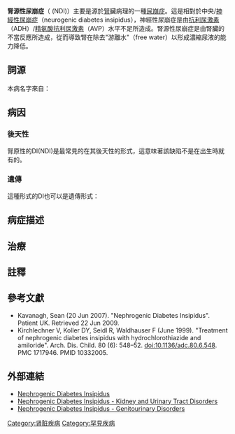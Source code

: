 {{Medical}}
{{Infobox Disease
 | Name           = 腎源性尿崩症<br>{{small|(Nephrogenic diabetes insipidus)}}
 | Image          =
 | Caption        =
 | DiseasesDB     =
 | ICD10          = {{ICD10|N|25|1|n|25}}
 | ICD9           = {{ICD9|588.1}}
 | ICDO           =
 | OMIM           = 304800
 | OMIM_mult      = {{OMIM2|125800}}
 | MedlinePlus    = 000511
 | eMedicineSubj  =
 | eMedicineTopic =
 | MeshID         = D018500
 | GeneReviewsNBK  = NBK1177
 | GeneReviewsName = Nephrogenic Diabetes Insipidus
}}

'''腎源性尿崩症'''（{{lang|en|Nephrogenic diabetes insipidus}} (NDI)）主要是源於[[腎|腎]]臟病理的一種[[尿崩症|尿崩症]]。這是相對於中央/[[神經性尿崩症|神經性尿崩症]]（neurogenic diabetes insipidus），神經性尿崩症是由[[抗利尿激素|抗利尿激素]]（ADH）/[[抗利尿激素|精氨酸抗利尿激素]]（AVP）水平不足所造成。腎源性尿崩症是由腎臟{{lang|en|ADH}}的不當反應所造成，從而導致腎在除去"游離水"（free water）以形成濃縮尿液的能力降低。

== 詞源 ==
本病名字來自：
<!--*Diabetes -  from L. diabetes, from Gk. diabetes "excessive discharge of urine," lit. "a passer-through, siphon," from diabainein "to pass through," from dia- "through" + bainein "to go"
*Insipidus - "without taste or perceptible flavor," from Fr. insipide, from L.L. inspidus "tasteless," from L. in- "not" + sapidus "tasty," from sapere "have a taste"

This is because patients experience polyuria (an excretion of over 2.5 liters of urine per day), and that the urine content does not have an elevated glucose concentration, as opposed to diabetes mellitus.

Although they shared a name, [[diabetes_mellitus|diabetes mellitus]] and diabetes insipidus are two entirely separate conditions with a separate pathogenesis. Both cause polyuria (hence the similarity in name) but whereas diabetes insipidus is a problem with the production of antidiuretic hormone (Cranial diabetes insipidus) or renal response to antidiuretic hormone (nephrogenic diabetes insipidus), diabetes mellitus causes polyuria via osmotic diuresis, due to the high blood sugar leaking into the urine, taking excess water along with it.-->

==病因==
{{seealso|腎功能|腎生理學}}
===後天性===
腎原性的DI(NDI)是最常見的在其後天性的形式，這意味著該缺陷不是在出生時就有的。<!--These acquired forms have numerous potential causes.  The most obvious cause is a kidney or systemic disorder, including [[amyloidosis|amyloidosis]],<ref name="4typneph">{{Cite document  | last = Wildin  | first = Robert  | title = What is NDI?  | publisher = The Diabetes Inspidus Foundation  | year = 2006}} http://www.diabetesinsipidus.org/4_types_nephrogenic_di.htm {{Wayback|url=http://www.diabetesinsipidus.org/4_types_nephrogenic_di.htm |date=20090401234459 }}</ref> [[polycystic_kidney_disease|polycystic kidney disease]],<ref name="NIHpub">http://kidney.niddk.nih.gov/kudiseases/pubs/insipidus/index.htm</ref> electrolyte imbalance,<ref name="pmid8621781">{{cite journal |author=Marples D, Frøkiaer J, Dørup J, Knepper MA, Nielsen S |title=Hypokalemia-induced downregulation of aquaporin-2 water channel expression in rat kidney medulla and cortex |journal=J. Clin. Invest. |volume=97 |issue=8 |pages=1960–8 |date=April 1996 |pmid=8621781 |pmc=507266 |doi=10.1172/JCI118628 |url=}}</ref><ref name="pmid185584">{{cite journal |author=Carney S, Rayson B, Morgan T |title=A study in vitro of the concentrating defect associated with hypokalaemia and hypercalcaemia |journal=Pflugers Arch. |volume=366 |issue=1 |pages=11–7 |date=October 1976 |pmid=185584 |doi= 10.1007/BF02486556|url=}}</ref> or some other kidney defect.<ref name="4typneph"/>

The major causes of acquired NDI that produce clinical symptoms (e.g. polyuria) in the adult are [[lithium_(medication)|lithium]] toxicity and [[hypercalcemia|hypercalcemia]].

Chronic lithium ingestion - appears to affect the tubules by entering the collecting tubule cells through sodium channels, accumulating and interfering with the normal response to ADH (ADH Resistance) in a mechanism that is not yet fully understood.

[[Hypercalcemia|Hypercalcemia]] causes natriuresis (increased sodium loss in the urine) and water diuresis, in part by its effect through the [[calcium-sensing_receptor|calcium-sensing receptor]] ([[CaSR|CaSR]]).

;Osmotic
Other causes of acquired NDI include: hypokalemia, post-obstructive polyuria, sickle cell disease/trait, amyloidosis, Sjogren syndrome, renal cystic disease, Bartter syndrome and various drugs (Amphotericin B, Orlistat, Ifosfomide, Ofloxacin, Cidofovir, Vaptanes).

In addition to kidney and systemic disorders, nephrogenic DI can present itself as a side-effect to some [[medication|medication]]s.  The most common and well known of these drugs is [[lithium_pharmacology|lithium]],<ref name="pmid2989335">{{cite journal |author=Christensen S, Kusano E, Yusufi AN, Murayama N, Dousa TP |title=Pathogenesis of nephrogenic diabetes insipidus due to chronic administration of lithium in rats |journal=J. Clin. Invest. |volume=75 |issue=6 |pages=1869–79 |date=June 1985 |pmid=2989335 |pmc=425543 |doi=10.1172/JCI111901 |url=}}</ref> although there are numerous other medications that cause this effect with lesser frequency.<ref name="4typneph"/>-->

===遺傳===
這種形式的DI也可以是遺傳形式：
<!--
{| class="wikitable"
|-
! Type
! [[OMIM|OMIM]]
! Gene
! Locus
|-
| NDI1
| {{OMIM2|304800}}
| ''[[AVPR2|AVPR2]]''
| Usually, the hereditary form of nephrogenic DI is the result of an X-linked genetic defect which causes the [[vasopressin_receptor|vasopressin receptor]] (also called the V2 receptor) in the kidney to not function correctly.<ref name="4typneph"/><ref>{{OMIM|304800|DIABETES INSIPIDUS, NEPHROGENIC, X-LINKED}}</ref>
|-
| NDI2
| {{OMIM2|125800}}
| ''[[AQP2|AQP2]]''
| In more rare cases, a mutation in the "[[aquaporin_2|aquaporin 2]]" gene impede the normal functionality of the kidney water channel, which results in the kidney being unable to absorb water. This mutation is often inherited in an autosomal recessive manner although dominant mutations are reported from time to time <ref name="4typneph"/><ref>{{OMIM|125800|DIABETES INSIPIDUS, NEPHROGENIC, AUTOSOMAL}}</ref>
|}-->

==病症描述==<!--
The clinical manifestation is similar to [[neurogenic_diabetes_insipidus|neurogenic diabetes insipidus]], presenting with excessive thirst and excretion of a large amount of dilute urine. Dehydration is common, and incontinence can occur secondary to chronic bladder distension.<ref name="Patient UK">{{cite web| last = Kavanagh| first = Sean | title = Nephrogenic Diabetes Insipidus| publisher = Patient UK| date = 20 Jun 2007| url = http://www.patient.co.uk/showdoc/40001780/| accessdate = 22 Jun 2009}}</ref> On investigation, there will be an increased plasma osmolarity and decreased urine osmolarity. As pituitary function is normal, ADH levels are likely to be a normal or raised. Polyuria will continue as long as the patient is able to drink. If the patient is unable to drink and is still unable to concentrate the urine, then [[hypernatremia|hypernatremia]] will ensue with its neurologic symptoms.{{Citation needed|date=August 2012}}

==診斷==
Differential diagnosis includes nephrogenic diabetes insipidus, neurogenic/central diabetes insipidus and psychogenic polydipsia. They may be differentiated by using the water deprivation test.
Recently, lab assays for ADH are available and can aid in diagnosis.

If able to rehydrate properly, sodium concentration should be nearer to the maximum of the normal range. This, however, is not a diagnostic finding, as it depends on patient hydration.

[[Desmopressin|DDAVP]] can also be used; if the patient is able to concentrate urine following administration of DDAVP, then the cause of the diabetes insipidus is neurogenic; if no response occurs to DDAVP administration, then the cause is likely to be nephrogenic.-->

==治療==<!--
Persons with nephrogenic diabetes insipidus will need to consume enough fluids to equal the amount of urine produced. Correct any underlying cause such as hypercalcemia. The first line of treatment is [[hydrochlorothiazide|hydrochlorothiazide]] and [[amiloride|amiloride]].<ref name="pmid10332005">{{cite journal |author=Kirchlechner V, Koller DY, Seidl R, Waldhauser F |title=Treatment of nephrogenic diabetes insipidus with hydrochlorothiazide and amiloride |journal=Arch. Dis. Child. |volume=80 |issue=6 |pages=548–52 |date=June 1999 |pmid=10332005 |pmc=1717946 |doi= 10.1136/adc.80.6.548|url=http://adc.bmj.com/cgi/pmidlookup?view=long&pmid=10332005}}</ref> Consider a low-salt and low-protein diet.

Thiazide is used in treatment because diabetes insipidus causes the excretion of more water than sodium (i.e. dilute urine). This condition results in a high serum osmolarity (all the retained solutes stay in the serum). This high serum osmolarity stimulates [[polydipsia|polydipsia]] in an attempt to dilute the serum back to normal and provide free water for excreting the excess serum solutes. However, since the patient is unable to concentrate urine to excrete the excess solutes, the resulting urine fails to decrease serum osmolarity and the cycle repeats itself, hence [[polyuria|polyuria]]. Thiazide diuretics allow increased excretion of Na+ and water, thereby reducing the serum osmolarity and eliminating volume excess. Basically, Thiazides allow increased solute excretion in the urine, breaking the Polydipsia-Polyuria cycle.-->

==註釋==
{{reflist|2}}

==參考文獻==
{{refbegin|2}}
*Kavanagh, Sean (20 Jun 2007). "Nephrogenic Diabetes Insipidus". Patient UK. Retrieved 22 Jun 2009.
*Kirchlechner V, Koller DY, Seidl R, Waldhauser F (June 1999). "Treatment of nephrogenic diabetes insipidus with hydrochlorothiazide and amiloride". Arch. Dis. Child. 80 (6): 548–52. doi:10.1136/adc.80.6.548. PMC 1717946. PMID 10332005.
{{refend}}

==外部連結==
{{Medical resources
|  DiseasesDB     = 
|  ICD10          = {{ICD10|N|25|1|n|25}} 
|  ICD9           = {{ICD9|588.1}} 
|  ICDO           = 
|  OMIM           = 304800 
|  OMIM_mult      = {{OMIM2|125800}} 
|  MedlinePlus    = 000511 
|  eMedicineSubj  = 
|  eMedicineTopic = 
|  MeshID         = D018500 
|  GeneReviewsNBK  = NBK1177 
|  GeneReviewsName = Nephrogenic Diabetes Insipidus
}}
*[https://rarediseases.org/rare-diseases/nephrogenic-diabetes-insipidus/ Nephrogenic Diabetes Insipidus] {{Wayback|url=https://rarediseases.org/rare-diseases/nephrogenic-diabetes-insipidus/ |date=20170219084854 }}
*[https://www.msdmanuals.com/home/kidney-and-urinary-tract-disorders/disorders-of-kidney-tubules/nephrogenic-diabetes-insipidus Nephrogenic Diabetes Insipidus - Kidney and Urinary Tract Disorders]
*[https://www.msdmanuals.com/professional/genitourinary-disorders/renal-transport-abnormalities/nephrogenic-diabetes-insipidus Nephrogenic Diabetes Insipidus - Genitourinary Disorders]

{{Nephrology}}
{{X连锁遗传病}}
{{Channelopathy}}
{{Cell surface receptor deficiencies}}

{{DEFAULTSORT:Nephrogenic Diabetes Insipidus}}
[[Category:肾脏疾病|Category:肾脏疾病]]
[[Category:罕見疾病|Category:罕見疾病]]